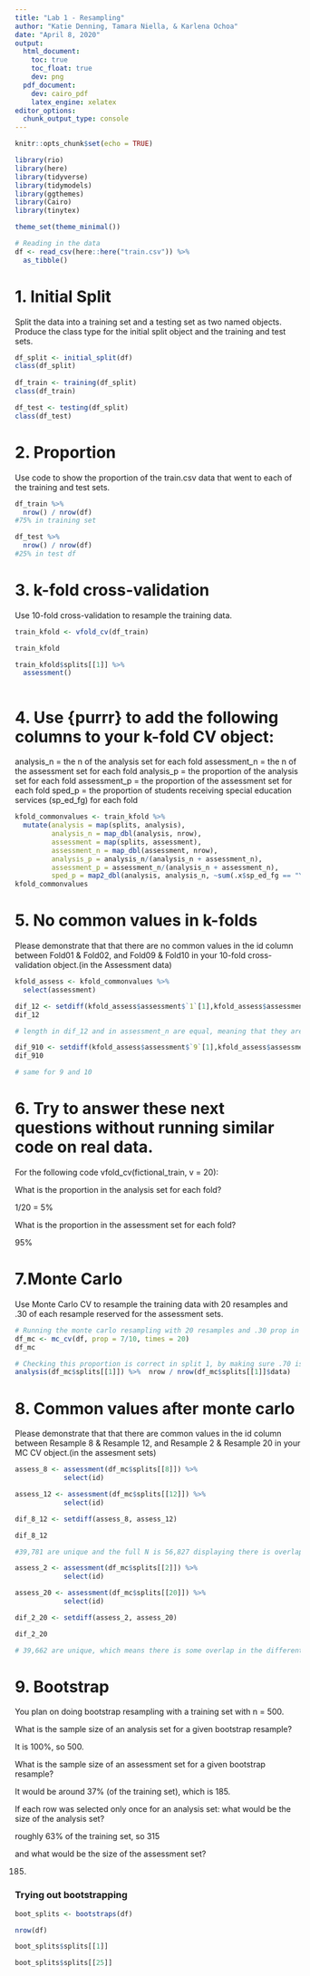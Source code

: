 ```yaml
---
title: "Lab 1 - Resampling"
author: "Katie Denning, Tamara Niella, & Karlena Ochoa"
date: "April 8, 2020"
output: 
  html_document:
    toc: true
    toc_float: true
    dev: png
  pdf_document:
    dev: cairo_pdf
    latex_engine: xelatex
editor_options: 
  chunk_output_type: console
---
```


```r
knitr::opts_chunk$set(echo = TRUE)

library(rio)
library(here)
library(tidyverse)
library(tidymodels)
library(ggthemes)
library(Cairo)
library(tinytex)

theme_set(theme_minimal())

# Reading in the data
df <- read_csv(here::here("train.csv")) %>% 
  as_tibble()
```

# 1. Initial Split

Split the data into a training set and a testing set as two named objects. 
Produce the class type for the initial split object and the training and test sets.

```r

df_split <- initial_split(df)
class(df_split)
  
df_train <- training(df_split)
class(df_train)

df_test <- testing(df_split)
class(df_test)

```

# 2. Proportion

Use code to show the proportion of the train.csv data that went to each of the training and test sets.

```r
df_train %>%
  nrow() / nrow(df)
#75% in training set

df_test %>%
  nrow() / nrow(df)
#25% in test df 
```

# 3. k-fold cross-validation

Use 10-fold cross-validation to resample the training data.

```r

train_kfold <- vfold_cv(df_train)

train_kfold

train_kfold$splits[[1]] %>%
  assessment()



```

# 4. Use {purrr} to add the following columns to your k-fold CV object:
analysis_n = the n of the analysis set for each fold
assessment_n = the n of the assessment set for each fold
analysis_p = the proportion of the analysis set for each fold
assessment_p = the proportion of the assessment set for each fold
sped_p = the proportion of students receiving special education services (sp_ed_fg) for each fold

```r
kfold_commonvalues <- train_kfold %>%
  mutate(analysis = map(splits, analysis), 
         analysis_n = map_dbl(analysis, nrow), 
         assessment = map(splits, assessment),
         assessment_n = map_dbl(assessment, nrow),
         analysis_p = analysis_n/(analysis_n + assessment_n),
         assessment_p = assessment_n/(analysis_n + assessment_n),
         sped_p = map2_dbl(analysis, analysis_n, ~sum(.x$sp_ed_fg == "Y", na.rm = TRUE)/.y))
kfold_commonvalues
```

# 5. No common values in k-folds

Please demonstrate that that there are no common values in the id column between Fold01 & Fold02, and Fold09 & Fold10 in your 10-fold cross-validation object.(in the Assessment data)

```r

kfold_assess <- kfold_commonvalues %>% 
  select(assessment)

dif_12 <- setdiff(kfold_assess$assessment$`1`[1],kfold_assess$assessment$`2`[1])
dif_12

# length in dif_12 and in assessment_n are equal, meaning that they are all different 

dif_910 <- setdiff(kfold_assess$assessment$`9`[1],kfold_assess$assessment$`10`[1])
dif_910

# same for 9 and 10 
```

# 6. Try to answer these next questions without running similar code on real data.

For the following code vfold_cv(fictional_train, v = 20):

What is the proportion in the analysis set for each fold?

1/20 = 5%

What is the proportion in the assessment set for each fold?

95% 

# 7.Monte Carlo

Use Monte Carlo CV to resample the training data with 20 resamples and .30 of each resample reserved for the assessment sets.

```r
# Running the monte carlo resampling with 20 resamples and .30 prop in assessment/.70 in analysis
df_mc <- mc_cv(df, prop = 7/10, times = 20)
df_mc

# Checking this proportion is correct in split 1, by making sure .70 is in analysis and therefore .30 would be in assessment
analysis(df_mc$splits[[1]]) %>%  nrow / nrow(df_mc$splits[[1]]$data)
```

# 8. Common values after monte carlo
Please demonstrate that that there are common values in the id column between Resample 8 & Resample 12, and Resample 2 & Resample 20 in your MC CV object.(in the assesment sets)

```r

assess_8 <- assessment(df_mc$splits[[8]]) %>% 
            select(id)

assess_12 <- assessment(df_mc$splits[[12]]) %>% 
            select(id)

dif_8_12 <- setdiff(assess_8, assess_12)

dif_8_12

#39,781 are unique and the full N is 56,827 displaying there is overlap. 

assess_2 <- assessment(df_mc$splits[[2]]) %>% 
            select(id)

assess_20 <- assessment(df_mc$splits[[20]]) %>% 
            select(id)

dif_2_20 <- setdiff(assess_2, assess_20)

dif_2_20

# 39,662 are unique, which means there is some overlap in the different resamples 

```

# 9. Bootstrap

You plan on doing bootstrap resampling with a training set with n = 500.

What is the sample size of an analysis set for a given bootstrap resample?

It is 100%, so 500.  


What is the sample size of an assessment set for a given bootstrap resample?

It would be around 37% (of the training set), which is 185.

If each row was selected only once for an analysis set:
what would be the size of the analysis set? 

roughly 63% of the training set, so 315

and what would be the size of the assessment set?

185.

### Trying out bootstrapping 

```r
boot_splits <- bootstraps(df)

nrow(df)

boot_splits$splits[[1]]

boot_splits$splits[[25]]

```

